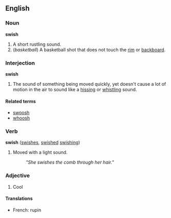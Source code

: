 {{cleanup}}
==English==
===Noun===
'''swish'''

# A short rustling sound.
# (''basketball'') A basketball shot that does not touch the [[rim]] or [[backboard]].

===Interjection===
'''swish'''
# The sound of something being moved quickly, yet doesn't cause a lot of motion in the air to sound like a [[hissing]] or [[whistling]] sound.

====Related terms====
*[[swoosh]]
*[[whoosh]]

===Verb===
'''swish''' ([[swishes]], [[swished]] [[swishing]])

# Moved with a light sound.
#:''"She swishes the comb through her hair."''

===Adjective===
#Cool
====Translations====
*French: rupin